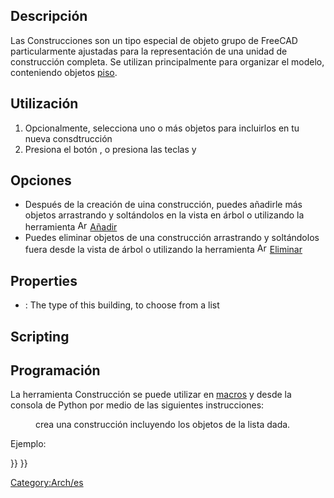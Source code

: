 <languages/>

{{Docnav
|[[Arch_Site|Site]]
|[[Arch_Floor|Floor]]
|[[BIM_Workbench|BIM]]
|IconL=Arch_Site.svg
|IconR=Arch_Floor.svg
|IconC=Workbench_BIM.svg
}}

<div class="mw-translate-fuzzy">
{{GuiCommand/es
|Name=Arch Building
|Name/es=Arch Building
|MenuLocation=Arch → Building
|Workbenches=[[Arch_Workbench/es|Entorno de Arquitectura]]
|Shortcut={{KEY|B}} {{KEY|U}}
|SeeAlso=[[Arch Floor/es|Piso]], [[Arch Site/es|Ubicación]]
}}
</div>

<span id="Description"></span>
==Descripción==

Las Construcciones son un tipo especial de objeto grupo de FreeCAD particularmente ajustadas para la representación de una unidad de construcción completa. Se utilizan principalmente para organizar el modelo, conteniendo objetos [[Arch Floor/es|piso]].

<span id="Usage"></span>
<div class="mw-translate-fuzzy">
==Utilización==
</div>

<div class="mw-translate-fuzzy">
# Opcionalmente, selecciona uno o más objetos para incluirlos en tu nueva consdtrucción
# Presiona el botón {{KEY|[[Image:Arch Building.png|16px]] '''Construcción'''}}, o presiona las teclas {{KEY|B}} y {{KEY|U}}
</div>

<span id="Options"></span>
==Opciones==

<div class="mw-translate-fuzzy">
* Después de la creación de uina construcción, puedes añadirle más objetos arrastrando y soltándolos en la vista en árbol o utilizando la herramienta [[Image:Arch Add.png|16px]] [[Arch Add/es|Añadir]]
* Puedes eliminar objetos de una construcción arrastrando y soltándolos fuera desde la vista de árbol o utilizando la herramienta [[Image:Arch Remove.png|16px]] [[Arch Remove/es|Eliminar]]
</div>

==Properties==

* {{PropertyData|Building Type}}: The type of this building, to choose from a list

==Scripting==

<div class="mw-translate-fuzzy">
==Programación==
</div>

<div class="mw-translate-fuzzy">
La herramienta Construcción se puede utilizar en [[macros/es|macros]] y desde la consola de Python por medio de las siguientes instrucciones:
</div>
{{Code|code=
Building = makeBuilding(objectslist=None, baseobj=None, name="Building")
}}

<div class="mw-translate-fuzzy">
:crea una construcción incluyendo los objetos de la  lista dada.
</div>

Ejemplo:

{{Code|code=
import FreeCAD, Draft, Arch

p1 = FreeCAD.Vector(0, 0, 0)
p2 = FreeCAD.Vector(2000, 0, 0)
baseline = Draft.makeLine(p1, p2)
baseline2 = Draft.makeLine(p1, -1*p2)

Wall1 = Arch.makeWall(baseline, length=None, width=150, height=2000)
Wall2 = Arch.makeWall(baseline2, length=None, width=150, height=1800)
FreeCAD.ActiveDocument.recompute()

Building = Arch.makeBuilding([Wall1, Wall2])

Site = Arch.makeSite(Building)
FreeCAD.ActiveDocument.recompute()
}}


<div class="mw-translate-fuzzy">
[[Category:Arch/es]]
</div>

{{BIM_Tools_navi{{#translation:}}}}
{{Userdocnavi{{#translation:}}}}